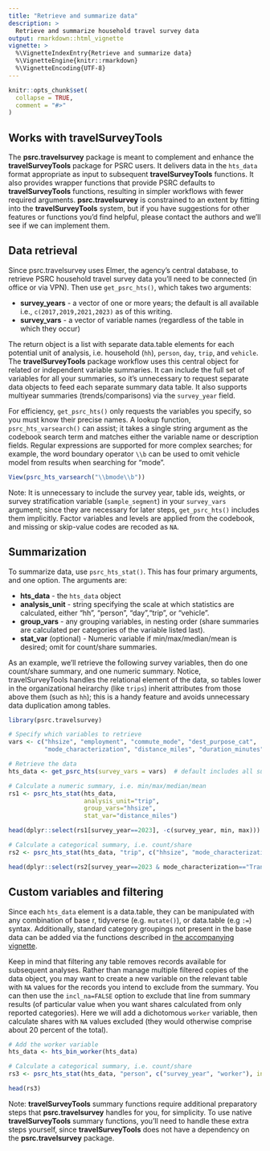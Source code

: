 ```yaml
---
title: "Retrieve and summarize data"
description: >
  Retrieve and summarize household travel survey data
output: rmarkdown::html_vignette
vignette: >
  %\VignetteIndexEntry{Retrieve and summarize data}
  %\VignetteEngine{knitr::rmarkdown}
  %\VignetteEncoding{UTF-8}
---
```


```r
knitr::opts_chunk$set(
  collapse = TRUE,
  comment = "#>"
)
```

## Works with **travelSurveyTools**

The **psrc.travelsurvey** package is meant to complement and enhance the **travelSurveyTools** package for PSRC users. It delivers data in the `hts_data` format appropriate as input to subsequent **travelSurveyTools** functions. It also provides wrapper functions that provide PSRC defaults to **travelSurveyTools** functions, resulting in simpler workflows with fewer required arguments. **psrc.travelsurvey** is constrained to an extent by fitting into the **travelSurveyTools** system, but if you have suggestions for other features or functions you'd find helpful, please contact the authors and we'll see if we can implement them.

## Data retrieval

Since psrc.travelsurvey uses Elmer, the agency's central database, to retrieve PSRC household travel survey data you'll need to be connected (in office or via VPN). Then use `get_psrc_hts()`, which takes two arguments:

  * **survey_years**  - a vector of one or more years; the default is all available i.e., `c(2017,2019,2021,2023)` as of this writing.
  * **survey_vars** - a vector of variable names (regardless of the table in which they occur) 

The return object is a list with separate data.table elements for each potential unit of analysis, i.e. household (`hh`), `person`, `day`, `trip`, and `vehicle`. The **travelSurveyTools** package workflow uses this central object for related or independent variable summaries. It can include the full set of variables for all your summaries, so it's unnecessary to request separate data objects to feed each separate summary data table. It also supports multiyear summaries (trends/comparisons) via the `survey_year` field.
  
For efficiency, `get_psrc_hts()` only requests the variables you specify, so you must know their precise names. A lookup function, `psrc_hts_varsearch()` can assist; it takes a single string argument as the codebook search term and matches either the variable name or description fields. Regular expressions are supported for more complex searches; for example, the word boundary operator `\\b` can be used to omit vehicle model from results when searching for "mode".

```r
View(psrc_hts_varsearch("\\bmode\\b"))
```

Note: It is unnecessary to include the survey year, table ids, weights, or survey stratification variable (`sample_segment`) in your `survey_vars` argument; since they are necessary for later steps, `get_psrc_hts()` includes them implicitly. Factor variables and levels are applied from the codebook, and missing or skip-value codes are recoded as `NA`.

## Summarization

To summarize data, use `psrc_hts_stat()`. This has four primary arguments, and one option. The arguments are:

  * **hts_data**  - the `hts_data` object
  * **analysis_unit** - string specifying the scale at which statistics are calculated, either "hh", "person", "day","trip", or "vehicle".
  * **group_vars** - any grouping variables, in nesting order (share summaries are calculated per categories of the variable listed last).
  * **stat_var** (optional) - Numeric variable if min/max/median/mean is desired; omit for count/share summaries.

As an example, we'll retrieve the following survey variables, then do one count/share summary, and one numeric summary. Notice, travelSurveyTools handles the relational element of the data, so tables lower in the organizational heirarchy (like `trips`) inherit attributes from those above them (such as `hh`); this is a handy feature and avoids unnecessary data duplication among tables.

```r
library(psrc.travelsurvey)

# Specify which variables to retrieve
vars <- c("hhsize", "employment", "commute_mode", "dest_purpose_cat", 
          "mode_characterization", "distance_miles", "duration_minutes")

# Retrieve the data
hts_data <- get_psrc_hts(survey_vars = vars)  # default includes all survey_years

# Calculate a numeric summary, i.e. min/max/median/mean
rs1 <- psrc_hts_stat(hts_data, 
                     analysis_unit="trip", 
                     group_vars="hhsize", 
                     stat_var="distance_miles")

head(dplyr::select(rs1[survey_year==2023], -c(survey_year, min, max)))

# Calculate a categorical summary, i.e. count/share
rs2 <- psrc_hts_stat(hts_data, "trip", c("hhsize", "mode_characterization"))

head(dplyr::select(rs2[survey_year==2023 & mode_characterization=="Transit"], -c(survey_year, mode_characterization)))
```

## Custom variables and filtering

Since each `hts_data` element is a data.table, they can be manipulated with any combination of base r, tidyverse (e.g. `mutate()`), or data.table (e.g `:=`) syntax. Additionally, standard category groupings not present in the base data can be added via the functions described in [the accompanying vignette](add-standard-groupings.html).

Keep in mind that filtering any table removes records available for subsequent analyses. Rather than manage multiple filtered copies of the data object, you may want to create a new variable on the relevant table with `NA` values for the records you intend to exclude from the summary. You can then use the `incl_na=FALSE` option to exclude that line from summary results (of particular value when you want shares calculated from only reported categories). Here we will add a dichotomous `worker` variable, then calculate shares with `NA` values excluded (they would otherwise comprise about 20 percent of the total). 

```r
# Add the worker variable 
hts_data <- hts_bin_worker(hts_data)

# Calculate a categorical summary, i.e. count/share
rs3 <- psrc_hts_stat(hts_data, "person", c("survey_year", "worker"), incl_na=FALSE)

head(rs3)

```

Note: **travelSurveyTools** summary functions require additional preparatory steps that **psrc.travelsurvey** handles for you, for simplicity. To use native **travelSurveyTools** summary functions, you'll need to handle these extra steps yourself, since **travelSurveyTools** does not have a dependency on the **psrc.travelsurvey** package.
